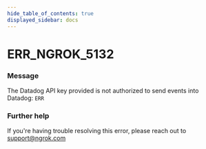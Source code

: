 ```yaml
---
hide_table_of_contents: true
displayed_sidebar: docs
---
```



# ERR_NGROK_5132

### Message

The Datadog API key provided is not authorized to send events into Datadog: `ERR`

### Further help

If you're having trouble resolving this error, please reach out to [support@ngrok.com](mailto:support@ngrok.com?subject=Help%20with%20ERR_NGROK_5132)

<ErrorDetails error="err_ngrok_5132" />
